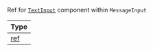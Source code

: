 Ref for [`TextInput`](https://reactnative.dev/docs/textinput) component within `MessageInput`

| Type                                                                                |
| ----------------------------------------------------------------------------------- |
| [ref](https://reactjs.org/docs/refs-and-the-dom.html#adding-a-ref-to-a-dom-element) |
